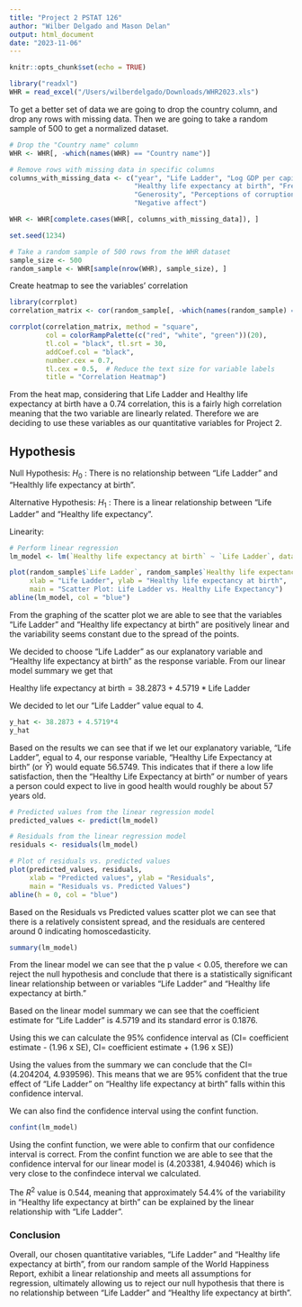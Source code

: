 ```yaml
---
title: "Project 2 PSTAT 126"
author: "Wilber Delgado and Mason Delan"
output: html_document
date: "2023-11-06"
---
```


```r
knitr::opts_chunk$set(echo = TRUE)
```

```r
library("readxl")
WHR = read_excel("/Users/wilberdelgado/Downloads/WHR2023.xls")
```

To get a better set of data we are going to drop the country column, and drop any rows with missing data. Then we are going to take a random sample of 500 to get a normalized dataset.

```r
# Drop the "Country name" column
WHR <- WHR[, -which(names(WHR) == "Country name")]

# Remove rows with missing data in specific columns
columns_with_missing_data <- c("year", "Life Ladder", "Log GDP per capita", "Social support", 
                               "Healthy life expectancy at birth", "Freedom to make life choices", 
                               "Generosity", "Perceptions of corruption", "Positive affect", 
                               "Negative affect")

WHR <- WHR[complete.cases(WHR[, columns_with_missing_data]), ]

```

```r
set.seed(1234)

# Take a random sample of 500 rows from the WHR dataset
sample_size <- 500
random_sample <- WHR[sample(nrow(WHR), sample_size), ]
```

Create heatmap to see the variables' correlation

```r
library(corrplot)
correlation_matrix <- cor(random_sample[, -which(names(random_sample) == "year")])

corrplot(correlation_matrix, method = "square", 
         col = colorRampPalette(c("red", "white", "green"))(20),
         tl.col = "black", tl.srt = 30, 
         addCoef.col = "black", 
         number.cex = 0.7,
         tl.cex = 0.5,  # Reduce the text size for variable labels
         title = "Correlation Heatmap")


```

From the heat map, considering that Life Ladder and Healthy life expectancy at birth have a 0.74 correlation, this is a fairly high correlation meaning that the two variable are linearly related. Therefore we are deciding to use these variables as our quantitative variables for Project 2.


## Hypothesis

Null Hypothesis: $H_0$ : There is no relationship between "Life Ladder" and "Healthly life expectancy at birth". 

Alternative Hypothesis: $H_1$ : There is a linear relationship between "Life Ladder" and "Healthy life expectancy".


Linearity:

```r
# Perform linear regression
lm_model <- lm(`Healthy life expectancy at birth` ~ `Life Ladder`, data = random_sample)

plot(random_sample$`Life Ladder`, random_sample$`Healthy life expectancy at birth`,
     xlab = "Life Ladder", ylab = "Healthy life expectancy at birth",
     main = "Scatter Plot: Life Ladder vs. Healthy Life Expectancy")
abline(lm_model, col = "blue")
```

From the graphing of the scatter plot we are able to see that the variables "Life Ladder" and "Healthy life expectancy at birth" are positively linear and the variability seems constant due to the spread of the points. 


We decided to choose "Life Ladder" as our explanatory variable and "Healthy life expectancy at birth" as the response variable. From our linear model summary we get that 

$\text{Healthy life expectancy at birth} =38.2873 + 4.5719*\text{Life Ladder}$

We decided to let our "Life Ladder" value equal to 4. 

```r
y_hat <- 38.2873 + 4.5719*4
y_hat
```


Based on the results we can see that if we let our explanatory variable, "Life Ladder", equal to 4, our response variable, "Healthy Life Expectancy at birth" (or $\hat{Y}$) would equate 56.5749. This indicates that if there a low life satisfaction, then the "Healthy Life Expectancy at birth" or number of years a person could expect to live in good health would roughly be about 57 years old. 


```r

# Predicted values from the linear regression model
predicted_values <- predict(lm_model)

# Residuals from the linear regression model
residuals <- residuals(lm_model)

# Plot of residuals vs. predicted values
plot(predicted_values, residuals,
     xlab = "Predicted values", ylab = "Residuals",
     main = "Residuals vs. Predicted Values")
abline(h = 0, col = "blue")
```
Based on the Residuals vs Predicted values scatter plot we can see that there is a relatively consistent spread, and the residuals are centered around 0 indicating homoscedasticity. 


```r
summary(lm_model)
```

From the linear model we can see that the p value < 0.05, therefore we can reject the null hypothesis and conclude that there is a statistically significant linear relationship between or variables "Life Ladder" and "Healthy life expectancy at birth."

Based on the linear model summary we can see that the coefficient estimate for "Life Ladder" is 4.5719 and its standard error is 0.1876.

Using this we can calculate the 95% confidence interval as (CI= coefficient estimate - (1.96 x SE), CI= coefficient estimate + (1.96 x SE))

Using the values from the summary we can conclude that the CI=(4.204204, 4.939596). This means that we are 95% confident that the true effect of "Life Ladder" on "Healthy life expectancy at birth" falls within this confidence interval.


We can also find the confidence interval using the confint function.

```r
confint(lm_model)
```


Using the confint function, we were able to confirm that our confidence interval is correct. From the confint function we are able to see that the confidence interval for our linear model is (4.203381, 4.94046) which is very close to the confindece interval we calculated. 



The $R^2$ value is 0.544, meaning that approximately 54.4% of the variability in "Healthy life expectancy at birth" can be explained by the linear relationship with "Life Ladder".


### Conclusion

Overall, our chosen quantitative variables, "Life Ladder" and "Healthy life expectancy at birth", from our random sample of the World Happiness Report, exhibit a linear relationship and meets all assumptions for regression, ultimately allowing us to reject our null hypothesis that there is no relationship between "Life Ladder" and "Healthy life expectancy at birth". 


